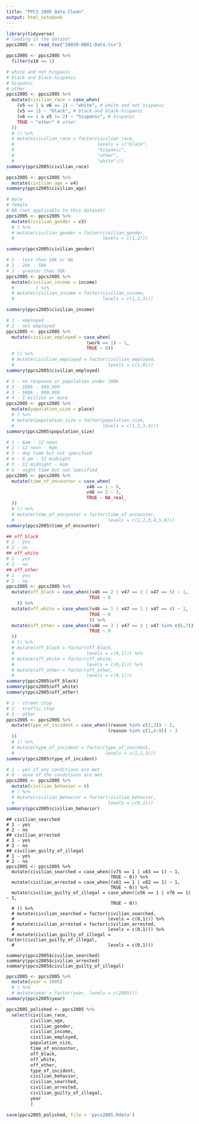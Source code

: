 ```yaml
---
title: "PPCS 2005 Data Clean"
output: html_notebook
---
```


```r
library(tidyverse)
# loading in the dataset
ppcs2005 <- read_tsv("20020-0001-Data.tsv")
```
```r
ppcs2005 <- ppcs2005 %>%
  filter(v10 == 1)
```


```r
# white and not hispanic
# black and black-hispanic
# hispanic
# other
ppcs2005 <- ppcs2005 %>% 
  mutate(civilian_race = case_when(
    (v5 == 1 & v6 == 2) ~ "white", # white and not hispanic
    (v5 == 2) ~ "black", # black and black-hispanic
    (v6 == 1 & v5 != 2) ~ "hispanic", # hispanic
    TRUE ~ "other" # other
  ))
  # )) %>%
  # mutate(civilian_race = factor(civilian_race, 
  #                               levels = c("black",
  #                               "hispanic",
  #                               "other",
  #                               "white")))
summary(ppcs2005$civilian_race)
```

```r
ppcs2005 <- ppcs2005 %>% 
  mutate(civilian_age = v4)
summary(ppcs2005$civilian_age)
```

```r
# male
# female
# NA (not applicable to this dataset)
ppcs2005 <- ppcs2005 %>%
  mutate(civilian_gender = v3)
  # ) %>%
  # mutate(civilian_gender = factor(civilian_gender,
  #                                 levels = c(1,2)))

summary(ppcs2005$civilian_gender)

```

```r
# 1 - less than 20k or NA
# 2 - 20k - 50k
# 3 - greater than 50k
ppcs2005 <- ppcs2005 %>%
  mutate(civilian_income = income)
  #        ) %>%
  # mutate(civilian_income = factor(civilian_income,
  #                                 levels = c(1,2,3)))

summary(ppcs2005$civilian_income)
```

```r
# 1 - employed
# 2 - not employed
ppcs2005 <- ppcs2005 %>%
  mutate(civilian_employed = case_when(
                              (work == 1) ~ 1,
                              TRUE ~ 0))
  # )) %>%
  # mutate(civilian_employed = factor(civilian_employed,
  #                                   levels = c(1,0)))
summary(ppcs2005$civilian_employed)
```

```r
# 1 - no response or population under 100k
# 2 - 100k - 499,999
# 3 - 500k - 999,999
# 4 - 1 million or more
ppcs2005 <- ppcs2005 %>%
  mutate(population_size = place)
  # ) %>%
  # mutate(population_size = factor(population_size,
  #                                 levels = c(1,2,3,4)))
summary(ppcs2005$population_size)
```

```r
# 1 - 6am - 12 noon
# 2 - 12 noon - 6pm 
# 3 - day time but not specified
# 4 - 6 pm - 12 midnight
# 5 - 12 midnight - 6am 
# 6 - night time but not specified
ppcs2005 <- ppcs2005 %>%
  mutate(time_of_encounter = case_when(
                              v48 == 1 ~ 6,
                              v48 == 2 ~ 3,
                              TRUE ~ NA_real_
  ))
  # )) %>%
  # mutate(time_of_encounter = factor(time_of_encounter,
  #                                   levels = c(1,2,3,4,5,6)))
summary(ppcs2005$time_of_encounter)
```

```r
## off_black
# 1 - yes
# 2 - no
## off_white
# 1 - yes
# 2 - no
## off_other
# 1 - yes
# 2 - no
ppcs2005 <- ppcs2005 %>%
  mutate(off_black = case_when((v46 == 2 | v47 == 2 | v47 == 5) ~ 1,
                               TRUE ~ 0
    )) %>%
  mutate(off_white = case_when((v46 == 1 | v47 == 1 | v47 == 4) ~ 1,
                               TRUE ~ 0
                               )) %>% 
  mutate(off_other = case_when((v46 == 3 | v47 == 3 | v47 %in% c(6,7)) ~ 1,
                               TRUE ~ 0
  ))
  # )) %>%
  # mutate(off_black = factor(off_black,
  #                           levels = c(0,1))) %>%
  # mutate(off_white = factor(off_white,
  #                           levels = c(0,1))) %>%
  # mutate(off_other = factor(off_other,
  #                           levels = c(0,1)))
summary(ppcs2005$off_black)
summary(ppcs2005$off_white)
summary(ppcs2005$off_other)
```

```r
# 1 - street stop
# 2 - traffic stop
# 3 - other
ppcs2005 <- ppcs2005 %>%
  mutate(type_of_incident = case_when((reason %in% c(2,3)) ~ 2,
                                      (reason %in% c(1,4:8)) ~ 3
  ))
  # )) %>%
  # mutate(type_of_incident = factor(type_of_incident,
  #                                  levels = c(1,2,3)))
summary(ppcs2005$type_of_incident)
```

```r
# 1 - yes if any conditions are met
# 0 - none of the conditions are met
ppcs2005 <- ppcs2005 %>%
  mutate(civilian_behavior = 0)
  # ) %>%
  # mutate(civilian_behavior = factor(civilian_behavior,
  #                                   levels = c(0,1)))
summary(ppcs2005$civilian_behavior)
```

```alt_outcomes
## civilian_searched
# 1 - yes
# 2 - no
## civilian_arrested
# 1 - yes
# 2 - no
## civilian_guilty_of_illegal
# 1 - yes
# 2 - no
ppcs2005 <- ppcs2005 %>%
  mutate(civilian_searched = case_when((v75 == 1 | v83 == 1) ~ 1,
                                       TRUE ~ 0)) %>%
  mutate(civilian_arrested = case_when((v61 == 1 | v82 == 1) ~ 1,
                                       TRUE ~ 0)) %>%
  mutate(civilian_guilty_of_illegal = case_when((v56 == 1 | v78 == 1) ~ 1,
                                       TRUE ~ 0))
  # )) %>%
  # mutate(civilian_searched = factor(civilian_searched,
  #                                   levels = c(0,1))) %>%
  # mutate(civilian_arrested = factor(civilian_arrested,
  #                                   levels = c(0,1))) %>%
  # mutate(civilian_guilty_of_illegal = factor(civilian_guilty_of_illegal,
  #                                   levels = c(0,1)))

summary(ppcs2005$civilian_searched)
summary(ppcs2005$civilian_arrested)
summary(ppcs2005$civilian_guilty_of_illegal)
```

```r
ppcs2005 <- ppcs2005 %>%
  mutate(year = 2005)
  # ) %>%
  # mutate(year = factor(year, levels = c(2005)))
summary(ppcs2005$year)
```

```r
ppcs2005_polished <- ppcs2005 %>%
  select(civilian_race,
         civilian_age,
         civilian_gender,
         civilian_income,
         civilian_employed,
         population_size,
         time_of_encounter,
         off_black,
         off_white,
         off_other,
         type_of_incident,
         civilian_behavior,
         civilian_searched,
         civilian_arrested,
         civilian_guilty_of_illegal,
         year
         )

save(ppcs2005_polished, file = 'ppcs2005.Rdata')
```
